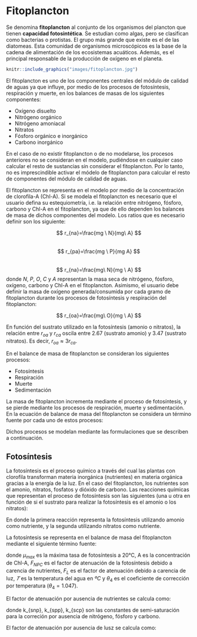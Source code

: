 # Fitoplancton

Se denomina **fitoplancton** al conjunto de los organismos del plancton que tienen **capacidad fotosintética**. Se estudian como algas, pero se clasifican como bacterias o protistas. El grupo más grande que existe es el de las diatomeas.
Esta comunidad de organismos microscópicos es la base de la cadena de alimentación de los ecosistemas acuáticos. Además, es el principal responsable de la producción de oxígeno en el planeta.

```r
knitr::include_graphics("images/fitoplancton.jpg")
```


El fitoplancton es uno de los componentes centrales del módulo de calidad de aguas ya que influye, por medio de los procesos de fotosíntesis, respiración y muerte, en los balances de masas de los siguientes componentes: 

+ Oxígeno disuelto
+ Nitrógeno orgánico
+ Nitrógeno amoniacal
+ Nitratos
+ Fósforo orgánico e inorgánico
+ Carbono inorgánico

En el caso de no existir fitoplancton o de no modelarse, los procesos anteriores no se consideran en el modelo, pudiéndose en cualquier caso calcular el resto de sustancias sin considerar el fitoplancton. Por lo tanto, no es imprescindible activar el módelo de fitoplancton para calcular el resto de componentes del módulo de calidad de aguas.

El fitoplancton se representa en el modelo por medio de la concentración de clorofila-A (Chl-A). Si se modela el fitoplancton es necesario que el usuario defina su estequiometría, i.e. la relación entre nitrógeno, fósforo, carbono y Chl-A en el fitoplancton, ya que de ello dependen los balances de masa de dichos componentes del modelo. Los ratios que es necesario definir son los siguiente:

$$ r_{na}=\frac{mg \ N}{mg\ A} $$    
$$ r_{pa}=\frac{mg \ P}{mg A} $$     
$$ r_{na}=\frac{mg\ N}{mg \ A} $$
donde $N$, $P$, $O$, $C$ y $A$ representan la masa seca de nitrógeno, fósforo, oxígeno, carbono y Chl-A en el fitoplancton.
Asimismo, el usuario debe definir la masa de oxígeno generada/consumida por cada gramo de fitoplancton durante los procesos de fotosíntesis y respiración del fitoplancton:

$$ r_{oa}=\frac{mg\ O}{mg \ A} $$



En función del sustrato utilizado en la fotosíntesis (amonio o nitratos), la relación entre $r_{oa}$ y $r_{ca}$ oscila entre 2.67 (sustrato amonio) y 3.47 (sustrato nitratos). Es decir, $r_{oa} \approx 3r_{ca}$.

En el balance de masa de fitoplancton se consideran los siguientes procesos:

+ Fotosíntesis
+ Respiración
+ Muerte
+ Sedimentación


La masa de fitoplancton incrementa mediante el proceso de fotosíntesis, y se pierde mediante los procesos de respiración, muerte y sedimentación. En la ecuación de balance de masa del fitoplancton se considera un término fuente por cada uno de estos procesos:


\begin{equation} 
S_A =S^{foto}_A - S^{resp}_A  -S^{muerte}_A - S^{sed}_A 

  (\#eq:Sa)
\end{equation} 

Dichos procesos se modelan mediante las formulaciones que se describen a continuación.

## Fotosíntesis

La fotosíntesis es el proceso químico a través del cual las plantas con clorofila transforman materia inorgánica (nutrientes) en materia orgánica gracias a la energía de la luz. En el caso del fitoplancton, los nutrientes son el amonio, nitratos, fosfatos y dióxido de carbono. Las reacciones químicas que representan el proceso de fotosíntesis son las siguientes (una u otra en función de si el sustrato para realizar la fotosíntesis es el amonio o los nitratos):

\begin{equation} 

106CO_2+16NH^+_4 + HPO^{2-}_4 + 106 H_{2}O \longrightarrow C_{106} H_{263} O_{110} N_{16} P + 106 O_2 + 14H^+
 (\#eq:estq1)
\end{equation} 

\begin{equation} 

106CO_2+16NO^-_4 + HPO^{2-}_4 + 122 H_{2}O + 18H^+ \longrightarrow C_{106} H_{263} O_{110} N_{16} P + 138 O_2
 (\#eq:estq2)
\end{equation} 


En donde la primera reacción representa la fotosíntesis utilizando amonio como nutriente, y la segunda utilizando nitratos como nutriente.

La fotosíntesis se representa en el balance de masa del fitoplancton mediante el siguiente término fuente:

\begin{equation} 

S^{foto}_A= \mu_{max} A F_{NPC} F_L \theta^{(T-20)}_4

 (\#eq:Safoto)
\end{equation} 



donde $\mu_{max}$ es la máxima tasa de fotosíntesis a 20°C, A es la concentración de Chl-A, $F_{NPC}$ es el factor de atenuación de la fotosíntesis debido a carencia de nutrientes, $F_L$ es el factor de atenuación debido a carencia de luz, $𝑇$ es la temperatura del agua en $ºC$ y $\theta_4$ es el coeficiente de corrección por temperatura $(\theta_4 = 1.047)$. 

El factor de atenuación por ausencia de nutrientes se calcula como:

\begin{equation} 

F_{NPC} = min(F_A, F_P, F_C)

 (\#eq:FNPC)
\end{equation} 


\begin{equation} 
F_N= \frac{N_{NH3}+N_{NO3}}{N_{NH3}+N_{NO3}+k_{snp}}
 (\#eq:FN)
\end{equation} 

\begin{equation} 
F_P= \frac{P_i}{P_i+k_{spp}}
 (\#eq:Fp)
\end{equation} 


\begin{equation} 
F_C= \frac{C_{tot}}{C_{tot}+k_{scp}}
 (\#eq:Fp)
\end{equation} 


donde k_{snp}, k_{spp}, k_{scp} son las constantes de semi-saturación para la correción por ausencia de nitrógeno, fósforo y carbono.

El factor de atenuación por ausencia de lusz se calcula como:

\begin{equation} 
F_L= \frac{1}{k_eh}Ln \bigg(  \frac{k_{lp}+I}{k_{lp}+Ie^{-k_eh}}\bigg)
 (\#eq:FL)
\end{equation} 



